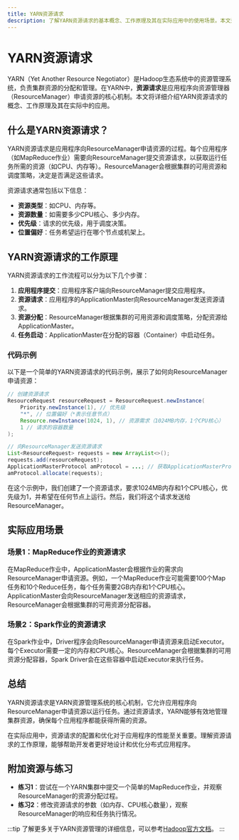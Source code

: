 ```yaml
---
title: YARN资源请求
description: 了解YARN资源请求的基本概念、工作原理及其在实际应用中的使用场景。本文适合初学者，包含代码示例和实际案例。
---
```


# YARN资源请求

YARN（Yet Another Resource Negotiator）是Hadoop生态系统中的资源管理系统，负责集群资源的分配和管理。在YARN中，**资源请求**是应用程序向资源管理器（ResourceManager）申请资源的核心机制。本文将详细介绍YARN资源请求的概念、工作原理及其在实际中的应用。

## 什么是YARN资源请求？

YARN资源请求是应用程序向ResourceManager申请资源的过程。每个应用程序（如MapReduce作业）需要向ResourceManager提交资源请求，以获取运行任务所需的资源（如CPU、内存等）。ResourceManager会根据集群的可用资源和调度策略，决定是否满足这些请求。

资源请求通常包括以下信息：
- **资源类型**：如CPU、内存等。
- **资源数量**：如需要多少CPU核心、多少内存。
- **优先级**：请求的优先级，用于调度决策。
- **位置偏好**：任务希望运行在哪个节点或机架上。

## YARN资源请求的工作原理

YARN资源请求的工作流程可以分为以下几个步骤：

1. **应用程序提交**：应用程序客户端向ResourceManager提交应用程序。
2. **资源请求**：应用程序的ApplicationMaster向ResourceManager发送资源请求。
3. **资源分配**：ResourceManager根据集群的可用资源和调度策略，分配资源给ApplicationMaster。
4. **任务启动**：ApplicationMaster在分配的容器（Container）中启动任务。

### 代码示例

以下是一个简单的YARN资源请求的代码示例，展示了如何向ResourceManager申请资源：

```java
// 创建资源请求
ResourceRequest resourceRequest = ResourceRequest.newInstance(
    Priority.newInstance(1), // 优先级
    "*", // 位置偏好（*表示任意节点）
    Resource.newInstance(1024, 1), // 资源需求（1024MB内存，1个CPU核心）
    1 // 请求的容器数量
);

// 向ResourceManager发送资源请求
List<ResourceRequest> requests = new ArrayList<>();
requests.add(resourceRequest);
ApplicationMasterProtocol amProtocol = ...; // 获取ApplicationMasterProtocol实例
amProtocol.allocate(requests);
```

在这个示例中，我们创建了一个资源请求，要求1024MB内存和1个CPU核心，优先级为1，并希望在任何节点上运行。然后，我们将这个请求发送给ResourceManager。

## 实际应用场景

### 场景1：MapReduce作业的资源请求

在MapReduce作业中，ApplicationMaster会根据作业的需求向ResourceManager申请资源。例如，一个MapReduce作业可能需要100个Map任务和10个Reduce任务，每个任务需要2GB内存和1个CPU核心。ApplicationMaster会向ResourceManager发送相应的资源请求，ResourceManager会根据集群的可用资源分配容器。

### 场景2：Spark作业的资源请求

在Spark作业中，Driver程序会向ResourceManager申请资源来启动Executor。每个Executor需要一定的内存和CPU核心。ResourceManager会根据集群的可用资源分配容器，Spark Driver会在这些容器中启动Executor来执行任务。

## 总结

YARN资源请求是YARN资源管理系统的核心机制，它允许应用程序向ResourceManager申请资源以运行任务。通过资源请求，YARN能够有效地管理集群资源，确保每个应用程序都能获得所需的资源。

在实际应用中，资源请求的配置和优化对于应用程序的性能至关重要。理解资源请求的工作原理，能够帮助开发者更好地设计和优化分布式应用程序。

## 附加资源与练习

- **练习1**：尝试在一个YARN集群中提交一个简单的MapReduce作业，并观察ResourceManager的资源分配过程。
- **练习2**：修改资源请求的参数（如内存、CPU核心数量），观察ResourceManager的响应和任务执行情况。

:::tip
了解更多关于YARN资源管理的详细信息，可以参考[Hadoop官方文档](https://hadoop.apache.org/docs/current/hadoop-yarn/hadoop-yarn-site/YARN.html)。
:::